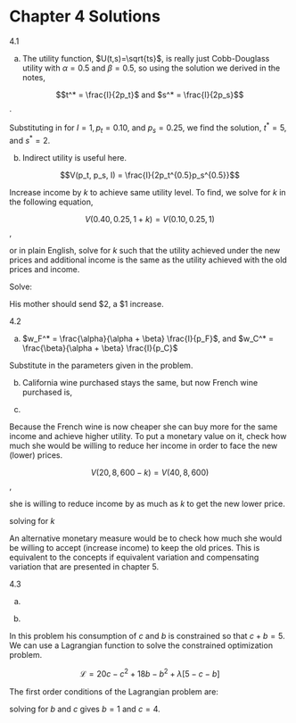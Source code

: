 # Chapter 4 Solutions {-}

4.1   

a. The utility function, $U(t,s)=\sqrt{ts}$, is really just Cobb-Douglass utility with $\alpha = 0.5$ and $\beta = 0.5$, so using the solution we derived in the notes,   

$$t^* = \frac{I}{2p_t}$ and $s^* = \frac{I}{2p_s}$$. 

Substituting in for $I= 1, p_t = 0.10,$ and $p_s = 0.25$, we find the solution, $t^* = 5,$ and $s^* = 2$.  

b. Indirect utility is useful here.  

$$V(p_t, p_s, I) = \frac{I}{2p_t^{0.5}p_s^{0.5}}$$  

Increase income by $k$ to achieve same utility level. To find, we solve for $k$ in the following equation,  

$$V(0.40, 0.25, 1+k) = V(0.10, 0.25, 1)$$,

or in plain English, solve for $k$ such that the utility achieved under the new prices and additional income is the same as the utility achieved with the old prices and income. 

Solve:  

\begin{align*}
\frac{1+k}{2*0.40^{0.5}*0.25^{0.5}} = \frac{1}{2*0.10^{0.5}*0.25^{0.5}} \\ 
k = \frac{0.40^{0.5}*0.25^{0.5}}{0.10^{0.5}*0.25^{0.5}} - 1 = $1
\end{align*}

His mother should send \$2, a \$1 increase.   

4.2  

a.  $w_F^* = \frac{\alpha}{\alpha + \beta} \frac{I}{p_F}$, and $w_C^* = \frac{\beta}{\alpha + \beta} \frac{I}{p_C}$  

Substitute in the parameters given in the problem.  

\begin{align*}
w_F^* = \frac{2}{3} \frac{600}{40} \\
 = 10
\end{align*} 

\begin{align*}
w_C^* = \frac{1}{3} \frac{600}{8} \\
 = 25
\end{align*}  

b. California wine purchased stays the same, but now French wine purchased is,  

\begin{align*}
w_F^* = \frac{2}{3} \frac{600}{20} \\
 = 20
\end{align*}  

c.  

Because the French wine is now cheaper she can buy more for the same income and achieve higher utility. To put a monetary value on it, check how much she would be willing to reduce her income in order to face the new (lower) prices. 

$$V(20, 8, 600-k) = V(40, 8, 600)$$,  

she is willing to reduce income by as much as $k$ to get the new lower price.   

\begin{align*}
\left( \frac{2}{3} \right) ^{\frac{2}{3}} \left( \frac{1}{3} \right) ^{\frac{1}{3}} \frac{600-k}{20^{\frac{2}{3}}8^{\frac{1}{3}}} = \left( \frac{2}{3} \right) ^{\frac{2}{3}} \left( \frac{1}{3} \right) \frac{600}{40^{\frac{2}{3}}8^{\frac{1}{3}}}
\end{align*}

solving for $k$  

\begin{align*}
600 - k = \frac{600*20^{\frac{2}{3}}8^{\frac{1}{3}}}{40^{\frac{2}{3}}8^{\frac{1}{3}}} \\
k = 600 - \frac{600}{2^{\frac{2}{3}}} \\
k = 222.02
\end{align*}  

An alternative monetary measure would be to check how much she would be willing to accept (increase income) to keep the old prices. This is equivalent to the concepts if equivalent variation and compensating variation that are presented in chapter 5.  

4.3  

a. 

\begin{align*}
\frac{ \partial U}{\partial c}:  20 - 2c = 0 \\ 
\Rightarrow c^* = 10  \\
\frac{ \partial U}{\partial b}:  20 - 2b = 0 \\
\Rightarrow b^* = 3
\end{align*}
 
 
b.  

In this problem his consumption of $c$ and $b$ is constrained so that $c+b = 5$. We can use a Lagrangian function to solve the constrained optimization problem.  

$$\mathscr{L} = 20c - c^2 + 18b - b^2 + \lambda[5-c-b]$$


The first order conditions of the Lagrangian problem are:  


\begin{align*}
20 - 2c - \lambda = 0 \\
18 - 6b - \lambda = 0 \\
5 -c -b = 0
\end{align*} 

solving for $b$ and $c$ gives $b = 1$ and $c = 4$. 




